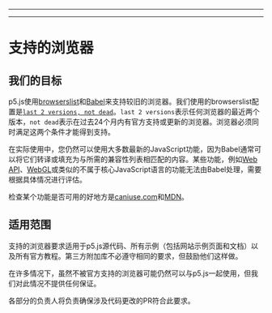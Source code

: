
---

---
# 支持的浏览器

## 我们的目标
p5.js使用[browserslist](https://browsersl.ist/)和[Babel](https://babeljs.io/)来支持较旧的浏览器。我们使用的browserslist配置是[`last 2 versions, not dead`](https://browserslist.dev/?q=bGFzdCAyIHZlcnNpb25zLCBub3QgZGVhZA%3D%3D)。`last 2 versions`表示任何浏览器的最近两个版本，`not dead`表示在过去24个月内有官方支持或更新的浏览器。浏览器必须同时满足这两个条件才能得到支持。

在实际使用中，您仍然可以使用大多数最新的JavaScript功能，因为Babel通常可以将它们转译或填充为与所需的兼容性列表相匹配的内容。某些功能，例如[Web API](https://developer.mozilla.org/en-US/docs/Web/API)、[WebGL](https://developer.mozilla.org/en-US/docs/Web/API/WebGL_API)或类似的不属于核心JavaScript语言的功能无法由Babel处理，需要根据具体情况进行评估。

检查某个功能是否可用的好地方是[caniuse.com](https://caniuse.com/)和[MDN](https://developer.mozilla.org/en-US/)。

## 适用范围
支持的浏览器要求适用于p5.js源代码、所有示例（包括网站示例页面和文档）以及所有官方教程。第三方附加库不必遵守相同的要求，但鼓励他们这样做。

在许多情况下，虽然不被官方支持的浏览器可能仍然可以与p5.js一起使用，但我们对此情况不提供任何保证。

各部分的负责人将负责确保涉及代码更改的PR符合此要求。
